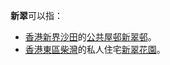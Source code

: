 '''新翠'''可以指：

* [[香港|香港]][[新界|新界]][[沙田_(香港)|沙田]]的[[香港公共屋邨|公共屋邨]][[新翠邨|新翠邨]]。
* [[香港|香港]][[東區_(香港)|東區]][[柴灣|柴灣]]的私人住宅[[新翠花園|新翠花園]]。


{{disambig|X|Cat=二字地名消歧义}}
